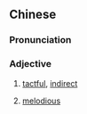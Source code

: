 {{also|婉转}}
==Chinese==
{{zh-forms|s=婉转}}

===Pronunciation===
{{zh-pron
|m=wǎnzhuǎn
|c=jyun2 zyun3
|mn=qz,tw,xm,zz:oán-choán
|cat=a
}}

===Adjective===
{{zh-adj}}

# [[tactful]], [[indirect]]
# {{lb|zh|of music}} [[melodious]]